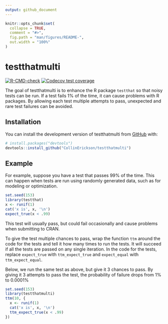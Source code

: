```yaml
---
output: github_document
---
```


<!-- README.md is generated from README.Rmd. Please edit that file -->

```r
knitr::opts_chunk$set(
  collapse = TRUE,
  comment = "#>",
  fig.path = "man/figures/README-",
  out.width = "100%"
)
```

# testthatmulti

<!-- badges: start -->
[![R-CMD-check](https://github.com/CollinErickson/testthatmulti/actions/workflows/R-CMD-check.yaml/badge.svg)](https://github.com/CollinErickson/testthatmulti/actions/workflows/R-CMD-check.yaml)
[![Codecov test coverage](https://codecov.io/gh/CollinErickson/testthatmulti/branch/master/graph/badge.svg)](https://app.codecov.io/gh/CollinErickson/testthatmulti?branch=master)
<!-- badges: end -->

The goal of testthatmulti is to enhance the R package `testthat` so that noisy
tests can be run.
If a test fails 1% of the time, it can cause problems with R packages.
By allowing each test multiple attempts to pass, unexpected and rare test
failures can be avoided.

## Installation

You can install the development version of testthatmulti from [GitHub](https://github.com/) with:

``` r
# install.packages("devtools")
devtools::install_github("CollinErickson/testthatmulti")
```

## Example

For example, suppose you have a test that passes 99% of the time.
This can happen when tests are run using randomly generated data,
such as for modeling or optimization.

```r
set.seed(153)
library(testthat)
x <- runif(1)
cat('x is', x, '\n')
expect_true(x < .99)
```

This test will usually pass, but could fail occasionally and cause
problems when submitting to CRAN.

To give the test multiple chances to pass, wrap the function
`ttm` around the code for the tests and tell it how many times to 
run the tests.
It will succeed if all the tests are passed on any single iteration.
In the code for the tests, replace `expect_true` with `ttm_expect_true`
and `expect_equal` with `ttm_expect_equal`.

Below, we run the same test as above, but give it 3 chances to pass.
By giving it 3 attempts to pass the test, the probability of failure
drops from 1% to 0.0001%

```r
set.seed(153)
library(testthatmulti)
ttm(10, {
  x <- runif(1)
  cat('x is', x, '\n')
  ttm_expect_true(x < .99)
})
```
